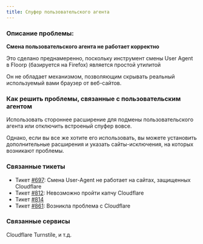 ```yaml
---
title: Спуфер пользовательского агента
---
```



### **Описание проблемы:**
**Смена пользовательского агента не работает корректно**

Это сделано преднамеренно, поскольку инструмент смены User Agent в Floorp (базируется на Firefox) является простой утилитой

Он не обладает механизмом, позволяющим скрывать реальный используемый вами браузер от веб-сайтов.

### Как решить проблемы, связанные с пользовательским агентом

Использовать стороннее расширение для подмены пользовательского агента или отключить встроеный спуфер вовсе.

Однако, если вы все же хотите его использовать, вы можете установить дополнительные расширения и указать сайты-исключения, на которых возникают проблемы.

### Связанные тикеты
- Тикет [#697](https://github.com/Floorp-Projects/Floorp/issues/697): Смена User-Agent не работает на сайтах, защищенных Cloudflare
- Тикет [#812](https://github.com/Floorp-Projects/Floorp/issues/812): Невозможно пройти капчу Cloudflare
- Тикет [#814](https://github.com/Floorp-Projects/Floorp/issues/814)
- Тикет [#861](https://github.com/Floorp-Projects/Floorp/issues/861): Возникла проблема с Cloudflare

### Связанные сервисы
Cloudflare Turnstile, и т.д.

<Support />